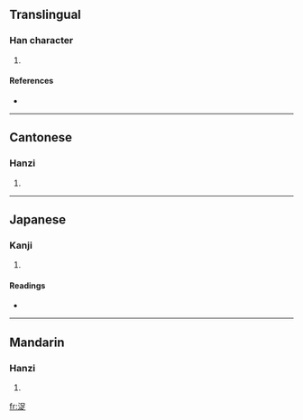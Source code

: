 ==Translingual==

===Han character===
{{Han char|rn=85|rad=水|as=07|sn=10|four=3618<sub>1</sub>|canj=水口卜人 (ERYO)}}

# {{defn|Han|sort=水07}}

====References====
* {{Han ref|kx=0623.270|dkj=17464|dj=1021.160|hdz=31624.030|uh=6D5E|ud=27998|bh=D255|bd=53845}}

----

==Cantonese==

===Hanzi===
{{yue-hanzi|jyut=|y=juk1}}

# {{defn|Cantonese|sort=水07}}

----

==Japanese==

===Kanji===
{{ja-kanji|grade=|rs=水07}}

# {{defn|Japanese|sort=水07}}

====Readings====
* {{ja-readings|on=[[さく]] (saku), [[ざく]] (zaku)|kun=[[うるおう]] (uruou)}}

----

==Mandarin==

===Hanzi===
{{cmn-hanzi|pin=[[zhuó]] ([[zhuo2]])|wg=cho<sup>2</sup>}}

# {{defn|Mandarin|sort=水07}}

[[fr:浞]]